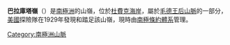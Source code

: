 {{Coord|85|20|S|166|35|W|source:GNIS|display=title}}

'''巴拉庫塔嶺'''（{{lang-en|Barracouta Ridge}}）是[[南極洲|南極洲]]的山嶺，位於[[杜費克海岸|杜費克海岸]]，屬於[[毛德王后山脈|毛德王后山脈]]的一部分，[[美國|美國]]探險隊在1929年發現和踏足該山嶺，現時由[[南極條約體系|南極條約體系]]管理。

{{DEFAULTSORT:Barracouta Ridge}}
[[Category:南極洲山脈|Category:南極洲山脈]]


{{DufekCoast-geo-stub}}